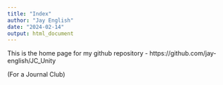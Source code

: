 ```yaml
---
title: "Index"
author: "Jay English"
date: "2024-02-14"
output: html_document
---
```

This is the home page for my github repository - https://github.com/jay-english/JC_Unity

(For a Journal Club)